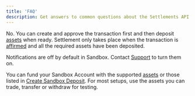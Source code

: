 ```yaml
---
title: 'FAQ'
description: Get answers to common questions about the Settlements API.
---
```



<Description description={frontMatter.description}/>

<AccordionGroup>

<Accordion title="Do I need to have the right amount of assets before creating the transaction?" id="assets">

No.
You can create and approve the transaction first and then deposit [assets](/guides/developer/blockchains) when ready.
Settlement only takes place when the transaction is [affirmed](/guides/settlements/status) and all the required assets have been deposited.

</Accordion>

<Accordion title="Why am I not receiving email notifications when testing in Sandbox?" id="notifications">

Notifications are off by default in Sandbox. Contact [Support](https://support.paxos.com) to turn them on.

</Accordion>

<Accordion title="Which assets are supported for Sandbox testing?" id="testing">

You can fund your Sandbox Account with the supported [assets](/guides/developer/blockchains) or those listed in [Create Sandbox Deposit](/api-reference/endpoints/sandbox-deposits/create-sandbox-deposit).
For most setups, use the assets you can trade, transfer or withdraw for testing.

</Accordion>

</AccordionGroup>
